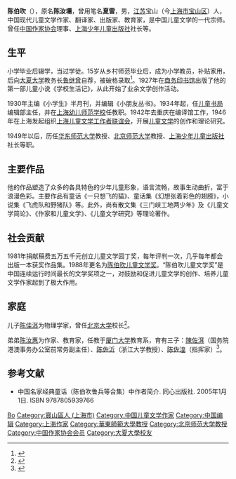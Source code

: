 {{Otheruses|other=名为夏雷的其他人物|夏雷 (嘉靖進士)}}
'''陈伯吹'''（{{bd|1906年||1997年|catIdx=C陳伯吹}}），原名'''陈汝壎'''，曾用笔名'''夏雷'''，男，[[江苏|江苏]]宝山（今[[上海市|上海市]][[宝山区_(上海市)|宝山区]]）人，中国现代儿童文学作家、翻译家、出版家、教育家，是中国儿童文学的一代宗师。曾任[[中国作家协会|中国作家协会]]理事、[[上海少年儿童出版社|上海少年儿童出版社]]社长等。

== 生平 ==
小学毕业后辍学，当过学徒。15岁从乡村师范毕业后，成为小学教员，补贴家用，后向[[大夏大学|大夏大学]]教务长[[鲁继曾|鲁继曾]]自荐，被破格录取<ref name=东方>{{Cite web|title=陈佐洱：我的父亲陈汝惠
|url=https://n.eastday.com/pnews/1624253025014983|accessdate=2021-12-03|date=2021-06-21|work=东方网}}</ref>。1927年在[[商务印书馆|商务印书馆]]出版了他的第一部儿童小说《学校生活记》，从此开始了业余文学创作活动。

1930年主编《小学生》半月刊，并编辑《小朋友丛书》。1934年起，任[[儿童书局|儿童书局]]编辑部主任，并在[[上海幼儿师范学校|上海幼儿师范学校]]任教职。1942年去重庆在编译馆工作，1946年在上海发起组织[[上海儿童文学工作者联谊会|上海儿童文学工作者联谊会]]，开展[[儿童文学|儿童文学]]的创作和理论研究。

1949年以后，历任[[华东师范大学|华东师范大学]]教授、[[北京师范大学|北京师范大学]]教授、[[上海少年儿童出版社|上海少年儿童出版社]]社长等职。

== 主要作品 ==
他的作品塑造了众多的各具特色的少年儿童形象，语言流畅，故事生动曲折，富于浪漫色彩。主要作品有童话《一只想飞的猫》、童话集《幻想张着彩色的翅膀》，小说集《飞虎队和野猪队》等。此外，尚有散文集《三门峡工地两少年》及《儿童文学简论》、《作家和儿童文学》、《儿童文学研究》等理论著作。

== 社会贡献 ==
1981年捐献稿费五万五千元创立儿童文学园丁奖，每年评判一次，几乎每年都会出版一本获奖作品集。1988年更名为[[陈伯吹儿童文学奖|陈伯吹儿童文学奖]]。“陈伯吹儿童文学奖”是中国连续运行时间最长的文学奖项之一，对鼓励和促进儿童文学的创作、培养儿童文学作家起到了极大作用。

== 家庭 ==
儿子[[陈佳洱|陈佳洱]]为物理学家，曾任[[北京大学|北京大学]]校长<ref>{{cite news|url=https://news.ecnu.edu.cn/b3/28/c1835a45864/page.htm|title=陈佳洱｜父亲陈伯吹给我的成长礼物|work=[[文汇报_(上海)|文汇报]]|date=2014-06-15|accessdate=2021-08-06}}</ref>。

弟弟[[陈汝惠|陈汝惠]]为作家、教育家，任教于[[厦门大学|厦门大学]]教育系，育有三子：[[陳佐洱|陳佐洱]]（国务院港澳事务办公室前常务副主任）、[[陈佐沂|陈佐沂]]（浙江大学教授）、[[陈佐湟|陈佐湟]]（指挥家）<ref>{{cite web|url=http://www.whb.cn/zhuzhan/xue/20190224/244108.html|title=“金庸也是读我伯父的书长大”陈伯吹的侄子陈佐洱说，伯父和父亲都影响了我|work=[[文汇报_(上海)|文汇报]]|date=2019-02-24|accessdate=2021-08-06}}</ref>。

== 参考文献 ==
{{reflist}}
* 中国名家经典童话（陈伯吹鲁兵等合集）中作者简介. 同心出版社. 2005年1月1日. ISBN 9787805939766

{{中国作家协会第三届理事会}}
{{中国作家协会第四届理事会}}
{{中国作家协会第五届全国委员会}}

{{Authority control}}
{{DEFAULTSORT:Chen Bochui}}
[[Category:陈姓|Bo]]
[[Category:寶山區人_(上海市)|Category:寶山區人 (上海市)]]
[[Category:中国儿童文学作家|Category:中国儿童文学作家]]
[[Category:中国编辑|Category:中国编辑]]
[[Category:上海作家|Category:上海作家]]
[[Category:華東師範大學教授|Category:華東師範大學教授]]
[[Category:北京师范大学教授|Category:北京师范大学教授]]
[[Category:中国作家协会会员|Category:中国作家协会会员]]
[[Category:大夏大學校友|Category:大夏大學校友]]